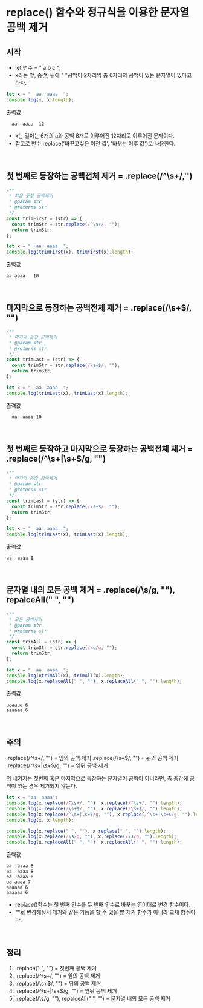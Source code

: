 # replace() 함수와 정규식을 이용한 문자열 공백 제거

## 시작

- let 변수 = " a b c ";
- x라는 앞, 중간, 뒤에 " "공백이 2자리씩 총 6자리의 공백이 있는 문자열이 있다고 하자.

```js
let x = "  aa  aaaa  ";
console.log(x, x.length);
```

출력값

```console
  aa  aaaa  12
```

- x는 길이는 6개의 a와 공백 6개로 이루어진 12자리로 이루어진 문자이다.
- 참고로 변수.replace('바꾸고싶은 이전 값', '바뀌는 이후 값')로 사용한다.

<br />

## 첫 번째로 등장하는 공백전체 제거 = .replace(/^\s+/,'')

```js
/**
 * 처음 등장 공백제거
 * @param str
 * @returns str
 */
const trimFirst = (str) => {
  const trimStr = str.replace(/^\s+/, "");
  return trimStr;
};

let x = "  aa  aaaa  ";
console.log(trimFirst(x), trimFirst(x).length);
```

출력값

```console
aa aaaa   10
```

<br />

## 마지막으로 등장하는 공백전체 제거 = .replace(/\s+$/, "")

```js
/**
 * 마지막 등장 공백제거
 * @param str
 * @returns str
 */
const trimLast = (str) => {
  const trimStr = str.replace(/\s+$/, "");
  return trimStr;
};

let x = "  aa  aaaa  ";
console.log(trimLast(x), trimLast(x).length);
```

출력값

```console
  aa  aaaa 10
```

<br />

## 첫 번째로 등작하고 마지막으로 등장하는 공백전체 제거 = .replace(/^\s+|\s+$/g, "")

```js
/**
 * 마지막 등장 공백제거
 * @param str
 * @returns str
 */
const trimLast = (str) => {
  const trimStr = str.replace(/\s+$/, "");
  return trimStr;
};

let x = "  aa  aaaa  ";
console.log(trimLast(x), trimLast(x).length);
```

출력값

```console
aa  aaaa 8
```

<br />

## 문자열 내의 모든 공백 제거 = .replace(/\s/g, ""), repalceAll(" ", "")

```js
/**
 * 모든 공백제거
 * @param str
 * @returns str
 */
const trimAll = (str) => {
  const trimStr = str.replace(/\s/g, "");
  return trimStr;
};

let x = "  aa  aaaa  ";
console.log(xtrimAll(x), trimAll(x).length);
console.log(x.replaceAll(" ", ""), x.replaceAll(" ", "").length);
```

출력값

```console
aaaaaa 6
aaaaaa 6
```

<br />

## 주의

.replace(/^\s+/, "") = 앞의 공백 제거
.replace(/\s+$/, "") = 뒤의 공백 제거
.replace(/^\s+|\s+$/g, "") = 앞뒤 공백 제거

위 세가지는 첫번째 혹은 마지막으로 등장하는 문자열이 공백이 아니라면, 즉 중간에 공백이 있는 경우 제거되지 않는다.

```js
let x = "aa  aaaa";
console.log(x.replace(/^\s+/, ""), x.replace(/^\s+/, "").length);
console.log(x.replace(/\s+$/, ""), x.replace(/\s+$/, "").length);
console.log(x.replace(/^\s+|\s+$/g, ""), x.replace(/^\s+|\s+$/g, "").length);
console.log(x, x.length);

console.log(x.replace(" ", ""), x.replace(" ", "").length);
console.log(x.replace(/\s/g, ""), x.replace(/\s/g, "").length);
console.log(x.replaceAll(" ", ""), x.replaceAll(" ", "").length);
```

출력값

```console
aa  aaaa 8
aa  aaaa 8
aa  aaaa 8
aa aaaa 7
aaaaaa 6
aaaaaa 6
```

- replace()함수는 첫 번째 인수를 두 번째 인수로 바꾸는 영어대로 변경 함수이다.
- ""로 변경해줘서 제거와 같은 기능을 할 수 있을 뿐 제거 함수가 아니라 교체 함수이다.

<br />

## 정리

1. .replace(" ", "") = 첫번째 공백 제거
2. .replace(/^\s+/, "") = 앞의 공백 제거
3. .replace(/\s+$/, "") = 뒤의 공백 제거
4. .replace(/^\s+|\s+$/g, "") = 앞뒤 공백 제거
5. .replace(/\s/g, ""), repalceAll(" ", "") = 문자열 내의 모든 공백 제거
